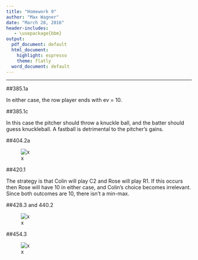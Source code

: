 ```yaml
---
title: "Homework 9"
author: "Max Wagner"
date: "March 28, 2016"
header-includes:
   - \usepackage{bbm}
output:
  pdf_document: default
  html_document:
    highlight: espresso
    theme: flatly
  word_document: default
---
```

***

##385.1a

In either case, the row player ends with ev = 10. 

##385.1c

In this case the pitcher should throw a knuckle ball, and the batter should guess knuckleball. A fastball is detrimental to the pitcher's gains.

##404.2a

![x](4042.jpg)

##420.1

The strategy is that Colin will play C2 and Rose will play R1. If this occurs then Rose will have 10 in either case, and Colin's choice becomes irrelevant. Since both outcomes are 10, there isn't a min-max.

##428.3 and 440.2

![x](4283.jpg)

##454.3

![x](4543.jpg)

